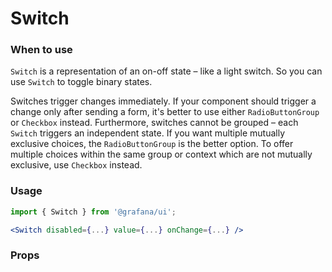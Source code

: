 
<Meta title="MDX|Switch" component={Switch} />

# Switch

### When to use

`Switch` is a representation of an on-off state – like a light switch. So you can use `Switch` to toggle binary states.

Switches trigger changes immediately. If your component should trigger a change only after sending a form, it's better to use either `RadioButtonGroup` or `Checkbox` instead. Furthermore, switches cannot be grouped – each `Switch` triggers an independent state. If you want multiple mutually exclusive choices, the `RadioButtonGroup` is the better option. To offer multiple choices within the same group or context which are not mutually exclusive, use `Checkbox` instead.

### Usage

```jsx
import { Switch } from '@grafana/ui';

<Switch disabled={...} value={...} onChange={...} />
```

### Props

<Props of={Switch} />
